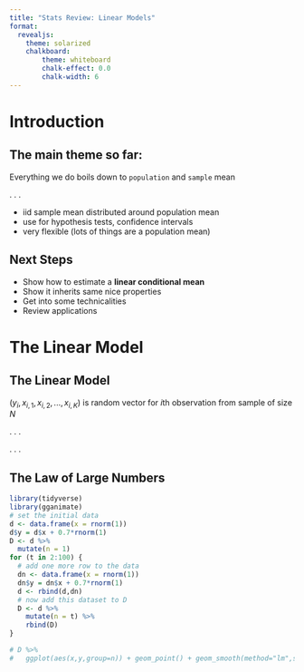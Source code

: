 ```yaml
---
title: "Stats Review: Linear Models"
format: 
  revealjs:
    theme: solarized
    chalkboard:
        theme: whiteboard
        chalk-effect: 0.0
        chalk-width: 6
---
```


# Introduction

## The main theme so far:

Everything we do boils down to `population` and `sample` mean

. . .

::: incremental
-   iid sample mean distributed around population mean
-   use for hypothesis tests, confidence intervals
-   very flexible (lots of things are a population mean)
:::

## Next Steps

-   Show how to estimate a **linear conditional mean**
-   Show it inherits same nice properties
-   Get into some technicalities
-   Review applications

# The Linear Model

## The Linear Model {chalkboard-buttons="true"}

$(y_{i},x_{i,1},x_{i,2},...,x_{i,K})$ is random vector for $i$th observation from sample of size $N$

. . .

```{=tex}
\begin{equation*}
  \mathbb{E}\left[y_{i}\big|\{x_{i,k}\}_{k=1}^{K}\right] = \sum_{k=1}^{K}x_{i,k}\beta_{k} 
\end{equation*}
```
. . .

```{=tex}
\begin{equation*}
  \mathbb{E}\left[y_{i}\big|\{x_{i,k}\}_{k=1}^{K}\right] =[x_{i,1}, x_{i,2}, ..., x_{K}]\left[\begin{array}{c}\beta_{1}\\\beta_{2}\\\vdots\\\beta_{K}\end{array}\right] = \mathbf{x}_{i}{\beta}
\end{equation*}
```
## The Law of Large Numbers

```R
library(tidyverse)
library(gganimate)
# set the initial data
d <- data.frame(x = rnorm(1))
d$y = d$x + 0.7*rnorm(1)
D <- d %>%
  mutate(n = 1)
for (t in 2:100) {
  # add one more row to the data
  dn <- data.frame(x = rnorm(1))
  dn$y = dn$x + 0.7*rnorm(1)
  d <- rbind(d,dn)
  # now add this dataset to D
  D <- d %>%
    mutate(n = t) %>%
    rbind(D)
}

# D %>%
#   ggplot(aes(x,y,group=n)) + geom_point() + geom_smooth(method="lm",se=FALSE) + transition_states(n)
```
